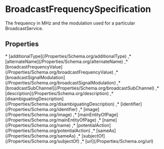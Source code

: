 # BroadcastFrequencySpecification

The frequency in MHz and the modulation used for a particular BroadcastService.

## Properties

<Grid>
* [additionalType](/Properties/Schema.org/additionalType)
,* [alternateName](/Properties/Schema.org/alternateName)
,* [broadcastFrequencyValue](/Properties/Schema.org/broadcastFrequencyValue)
,* [broadcastSignalModulation](/Properties/Schema.org/broadcastSignalModulation)
,* [broadcastSubChannel](/Properties/Schema.org/broadcastSubChannel)
,* [description](/Properties/Schema.org/description)
,* [disambiguatingDescription](/Properties/Schema.org/disambiguatingDescription)
,* [identifier](/Properties/Schema.org/identifier)
,* [image](/Properties/Schema.org/image)
,* [mainEntityOfPage](/Properties/Schema.org/mainEntityOfPage)
,* [name](/Properties/Schema.org/name)
,* [potentialAction](/Properties/Schema.org/potentialAction)
,* [sameAs](/Properties/Schema.org/sameAs)
,* [subjectOf](/Properties/Schema.org/subjectOf)
,* [url](/Properties/Schema.org/url)

</Grid>

